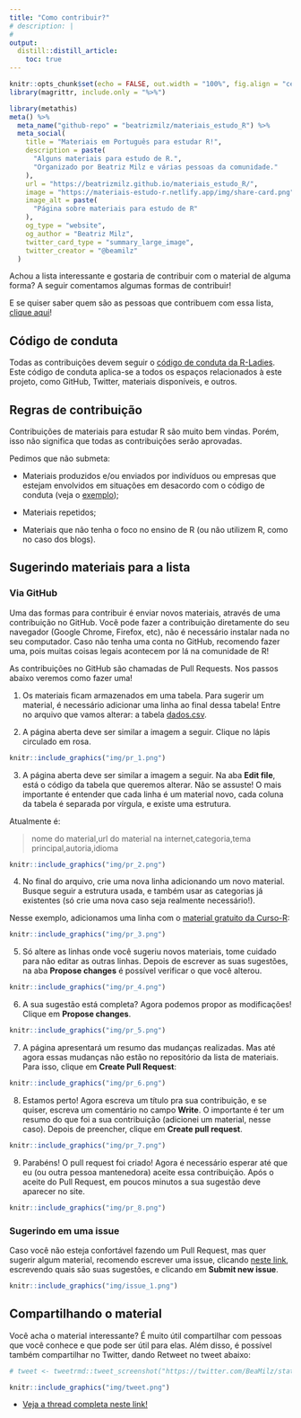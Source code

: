 ```yaml
---
title: "Como contribuir?"
# description: |
#   
output: 
  distill::distill_article:
    toc: true
---
```


```r
knitr::opts_chunk$set(echo = FALSE, out.width = "100%", fig.align = "center")
library(magrittr, include.only = "%>%")
```

```r
library(metathis)
meta() %>%
  meta_name("github-repo" = "beatrizmilz/materiais_estudo_R") %>% 
  meta_social(
    title = "Materiais em Português para estudar R!",
    description = paste(
      "Alguns materiais para estudo de R.",
      "Organizado por Beatriz Milz e várias pessoas da comunidade."
    ),
    url = "https://beatrizmilz.github.io/materiais_estudo_R/",
    image = "https://materiais-estudo-r.netlify.app/img/share-card.png",
    image_alt = paste(
      "Página sobre materiais para estudo de R"
    ),
    og_type = "website",
    og_author = "Beatriz Milz",
    twitter_card_type = "summary_large_image",
    twitter_creator = "@beamilz"
  )
```

Achou a lista interessante e gostaria de contribuir com o material de alguma forma? A seguir comentamos algumas formas de contribuir!

E se quiser saber quem são as pessoas que contribuem com essa lista, [clique aqui](contrib.html)!


## Código de conduta

Todas as contribuições devem seguir o [código de conduta da R-Ladies](https://github.com/rladies/.github/blob/master/CODE_OF_CONDUCT.md#portuguese). Este código de conduta aplica-se a todos os espaços relacionados à este projeto, como GitHub, Twitter, materiais disponíveis, e outros.



## Regras de contribuição

Contribuições de materiais para estudar R são muito bem vindas. Porém, isso não significa que todas as contribuições serão aprovadas. 

Pedimos que não submeta:

- Materiais produzidos e/ou enviados por indivíduos ou empresas que estejam envolvidos em situações em desacordo com o código de conduta (veja o [exemplo](https://blog.rladies.org/post/2019-04-08-statement-about-datacamp/));

- Materiais repetidos;

- Materiais que não tenha o foco no ensino de R (ou não utilizem R, como no caso dos blogs).

## Sugerindo materiais para a lista

### Via GitHub

Uma das formas para contribuir é enviar novos materiais, através de uma contribuição no GitHub. Você pode fazer a contribuição diretamente do seu navegador (Google Chrome, Firefox, etc), não é necessário instalar nada no seu computador. Caso não tenha uma conta no GitHub, recomendo fazer uma, pois muitas coisas legais acontecem por lá na comunidade de R! 

As contribuições no GitHub são chamadas de Pull Requests. Nos passos abaixo veremos como fazer uma!

1. Os materiais ficam armazenados em uma tabela. Para sugerir um material, é necessário adicionar uma linha ao final dessa tabela! Entre no arquivo que vamos alterar: a tabela  [dados.csv](https://github.com/beatrizmilz/materiais_estudo_R/blob/master/inst/dados.csv).

2. A página aberta deve ser similar a imagem a seguir. Clique no lápis circulado em rosa.

```r
knitr::include_graphics("img/pr_1.png")
```

3. A página aberta deve ser similar a imagem a seguir. Na aba **Edit file**, está o código da tabela que queremos alterar. Não se assuste! O mais importante é entender que cada linha é um material novo, cada coluna da tabela é separada por vírgula, e existe uma estrutura.

Atualmente é:

> nome do material,url do material na internet,categoria,tema principal,autoria,idioma


```r
knitr::include_graphics("img/pr_2.png")
```
4. No final do arquivo, crie uma nova linha adicionando um novo material. Busque seguir a estrutura usada, e também usar as categorias já existentes (só crie uma nova caso seja realmente necessário!).

Nesse exemplo, adicionamos uma linha com o [material gratuito da Curso-R](https://curso-r.com/material/):

```r
knitr::include_graphics("img/pr_3.png")
```

5. Só altere as linhas onde você sugeriu novos materiais, tome cuidado para não editar as outras linhas. Depois de escrever as suas sugestões, na aba **Propose changes** é possível verificar o que você alterou. 

```r
knitr::include_graphics("img/pr_4.png")
```
6. A sua sugestão está completa? Agora podemos propor as modificações! Clique em **Propose changes**.

```r
knitr::include_graphics("img/pr_5.png")
```

7. A página apresentará um resumo das mudanças realizadas. Mas até agora essas mudanças não estão no repositório da lista de materiais. Para isso, clique em **Create Pull Request**:
 
```r
knitr::include_graphics("img/pr_6.png")
```

8. Estamos perto! Agora escreva um título pra sua contribuição, e se quiser, escreva um comentário no campo **Write**. O importante é ter um resumo do que foi a sua contribuição (adicionei um material, nesse caso). Depois de preencher, clique em **Create pull request**.

```r
knitr::include_graphics("img/pr_7.png")
```

9. Parabéns! O pull request foi criado! Agora é necessário esperar até que eu (ou outra pessoa mantenedora) aceite essa contribuição. Após o aceite do Pull Request, em poucos minutos a sua sugestão deve aparecer no site.

```r
knitr::include_graphics("img/pr_8.png")
```

### Sugerindo em uma issue

Caso você não esteja confortável fazendo um Pull Request, mas quer sugerir algum material, recomendo escrever uma issue, clicando [neste link](https://github.com/beatrizmilz/materiais_estudo_R/issues/new/choose), escrevendo quais são suas sugestões, e clicando em **Submit new issue**.

```r
knitr::include_graphics("img/issue_1.png")
```

## Compartilhando o material

Você acha o material interessante? É muito útil compartilhar com pessoas que você conhece e que pode ser útil para elas. Além disso, é possível também compartilhar no Twitter, dando Retweet no tweet abaixo:

<a href="https://twitter.com/BeaMilz/status/1373451377813417987"> 
```r
# tweet <- tweetrmd::tweet_screenshot("https://twitter.com/BeaMilz/status/1373451377813417987", file = "img/tweet.png")

knitr::include_graphics("img/tweet.png")
```
</a>

- [Veja a thread completa neste link!](https://twitter.com/BeaMilz/status/1373451377813417987)
